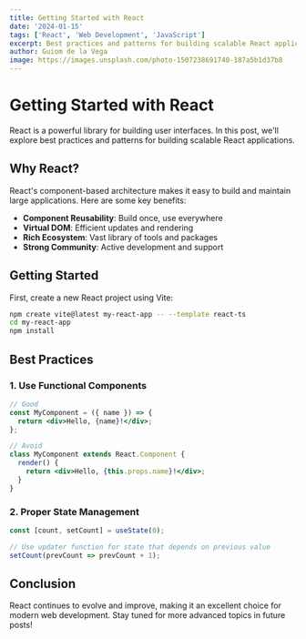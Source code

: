 ```yaml
---
title: Getting Started with React
date: '2024-01-15'
tags: ['React', 'Web Development', 'JavaScript']
excerpt: Best practices and patterns for building scalable React applications
author: Guiom de la Vega
image: https://images.unsplash.com/photo-1507238691740-187a5b1d37b8
---
```


# Getting Started with React

React is a powerful library for building user interfaces. In this post, we'll explore best practices and patterns for building scalable React applications.

## Why React?

React's component-based architecture makes it easy to build and maintain large applications. Here are some key benefits:

- **Component Reusability**: Build once, use everywhere
- **Virtual DOM**: Efficient updates and rendering
- **Rich Ecosystem**: Vast library of tools and packages
- **Strong Community**: Active development and support

## Getting Started

First, create a new React project using Vite:

```bash
npm create vite@latest my-react-app -- --template react-ts
cd my-react-app
npm install
```

## Best Practices

### 1. Use Functional Components

```jsx
// Good
const MyComponent = ({ name }) => {
  return <div>Hello, {name}!</div>;
};

// Avoid
class MyComponent extends React.Component {
  render() {
    return <div>Hello, {this.props.name}!</div>;
  }
}
```

### 2. Proper State Management

```jsx
const [count, setCount] = useState(0);

// Use updater function for state that depends on previous value
setCount(prevCount => prevCount + 1);
```

## Conclusion

React continues to evolve and improve, making it an excellent choice for modern web development. Stay tuned for more advanced topics in future posts!

